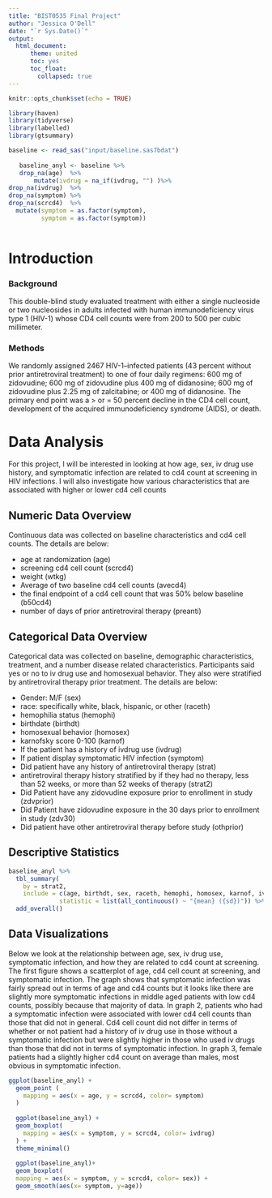 ```yaml
---
title: "BIST0535 Final Project"
author: "Jessica O'Dell"
date: "`r Sys.Date()`"
output:
  html_document:
      theme: united
      toc: yes
      toc_float:
        collapsed: true
---
```


```r
knitr::opts_chunk$set(echo = TRUE)

library(haven)
library(tidyverse)
library(labelled)
library(gtsummary)
```


```r

baseline <- read_sas("input/baseline.sas7bdat")
 
   baseline_anyl <- baseline %>%
   drop_na(age)  %>%
       mutate(ivdrug = na_if(ivdrug, "") )%>%
drop_na(ivdrug)  %>%
drop_na(symptom) %>%
drop_na(scrcd4)  %>%
  mutate(symptom = as.factor(symptom), 
         symptom = as.factor(symptom))
 
```

# Introduction

### Background

This double-blind study evaluated treatment with either a single nucleoside or two nucleosides in adults infected with human immunodeficiency virus type 1 (HIV-1) whose CD4 cell counts were from 200 to 500 per cubic millimeter.

### Methods 

We randomly assigned 2467 HIV-1--infected patients (43 percent without prior antiretroviral treatment) to one of four daily regimens: 600 mg of zidovudine; 600 mg of zidovudine plus 400 mg of didanosine; 600 mg of zidovudine plus 2.25 mg of zalcitabine; or 400 mg of didanosine. The primary end point was a > or = 50 percent decline in the CD4 cell count, development of the acquired immunodeficiency syndrome (AIDS), or death.


# Data Analysis

For this project, I will be interested in looking at how age, sex, iv drug use history, and symptomatic infection are related to cd4 count at screening in HIV infections. I will also investigate how various characteristics that are associated with higher or lower cd4 cell counts 

## Numeric Data Overview
Continuous data was collected on baseline characteristics and cd4 cell counts. The details are below:

- age at randomization (age)
- screening cd4 cell count (scrcd4)
- weight (wtkg)
- Average of two baseline cd4 cell counts (avecd4)
- the final endpoint of a cd4 cell count that was 50% below baseline (b50cd4)
- number of days of prior antiretroviral therapy (preanti)


## Categorical Data Overview
Categorical data was collected on baseline, demographic characteristics, treatment, and a number disease related characteristics. Participants said yes or no to iv drug use and homosexual behavior. They also were stratified by antiretroviral therapy prior treatment. The details are below:

- Gender: M/F (sex)
- race: specifically white, black, hispanic, or other (raceth)
- hemophilia status (hemophi)
- birthdate (birthdt)
- homosexual behavior (homosex)
- karnofsky score 0-100 (karnof)
- If the patient has a history of ivdrug use (ivdrug)
- If patient display symptomatic HIV infection (symptom)
- Did patient have any history of antiretroviral therapy (strat)
- antiretroviral therapy history stratified by if they had no therapy, less than 52 weeks, or more than 52 weeks of therapy (strat2)
- Did Patient have any zidovudine exposure prior to enrollment in study (zdvprior)
- Did Patient have zidovudine exposure in the 30 days prior to enrollment in study (zdv30)
- Did patient have other antiretroviral therapy before study (othprior)


## Descriptive Statistics

```r

baseline_anyl %>% 
  tbl_summary(
    by = strat2,
    include = c(age, birthdt, sex, raceth, hemophi, homosex, karnof, ivdrug, symptom, strat, strat2, scrcd4, wtkg, avecd4, b50cd4, preanti, zdvprior, zdv30, othprior),
              statistic = list(all_continuous() ~ "{mean} ({sd})")) %>% 
  add_overall() 
```
## Data Visualizations 

Below we look at the relationship between age, sex, iv drug use, symptomatic infection, and how they are related to cd4 count at screening. The first figure shows a scatterplot of age, cd4 cell count at screening, and symptomatic infection. The graph shows that symptomatic infection was fairly spread out in terms of age and cd4 counts but it looks like there are slightly more symptomatic infections in middle aged patients with low cd4 counts, possibly because that majority of data. In graph 2, patients who had a symptomatic infection were associated with lower cd4 cell counts than those that did not in general. Cd4 cell count did not differ in terms of whether or not patient had a history of iv drug use in those without a symptomatic infection but were slightly higher in those who used iv drugs than those that did not in terms of symptomatic infection. In graph 3, female patients had a slightly higher cd4 count on average than males, most obvious in symptomatic infection.


```r


ggplot(baseline_anyl) +
  geom_point (
    mapping = aes(x = age, y = scrcd4, color= symptom)
  )
  
  ggplot(baseline_anyl) +
  geom_boxplot(
    mapping = aes(x = symptom, y = scrcd4, color= ivdrug)
  ) +
  theme_minimal() 
  
  ggplot(baseline_anyl)+
  geom_boxplot(
  mapping = aes(x = symptom, y = scrcd4, color= sex)) +
  geom_smooth(aes(x= symptom, y=age))
  
```